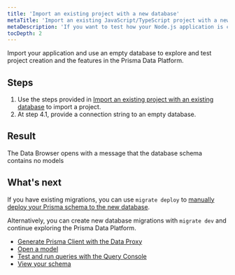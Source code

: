 ```yaml
---
title: 'Import an existing project with a new database'
metaTitle: 'Import an existing JavaScript/TypeScript project with a new database in the Prisma Data Platform'
metaDescription: 'If you want to test how your Node.js application is created, managed, and runs in the Prisma Data Platform, you can import your repository and connect the application to a new database. The Prisma Data Platform applies all schema migrations to the new database.'
tocDepth: 2
---
```


<TopBlock>

Import your application and use an empty database to explore and test project creation and the features in the Prisma Data Platform.

</TopBlock>

## Steps

1. Use the steps provided in [Import an existing project with an existing database](/data-platform/projects/add-project/import-existing-project-existing-db) to import a project.
2. At step 4.1, provide a connection string to an empty database.

## Result

The Data Browser opens with a message that the database schema contains no models

## What's next

If you have existing migrations, you can use `migrate deploy` to [manually deploy your Prisma schema to the new database](/concepts/components/prisma-migrate/migrate-development-production#production-and-testing-environments).

Alternatively, you can create new database migrations with `migrate dev` and continue exploring the Prisma Data Platform.

* [Generate Prisma Client with the Data Proxy](/data-platform/data-proxy#using-the-data-proxy-in-a-prisma-application)
* [Open a model](/data-platform/data-browser#open-and-close-models)
* [Test and run queries with the Query Console](/data-platform/query-console)
* [View your schema](/data-platform/schema-viewer)